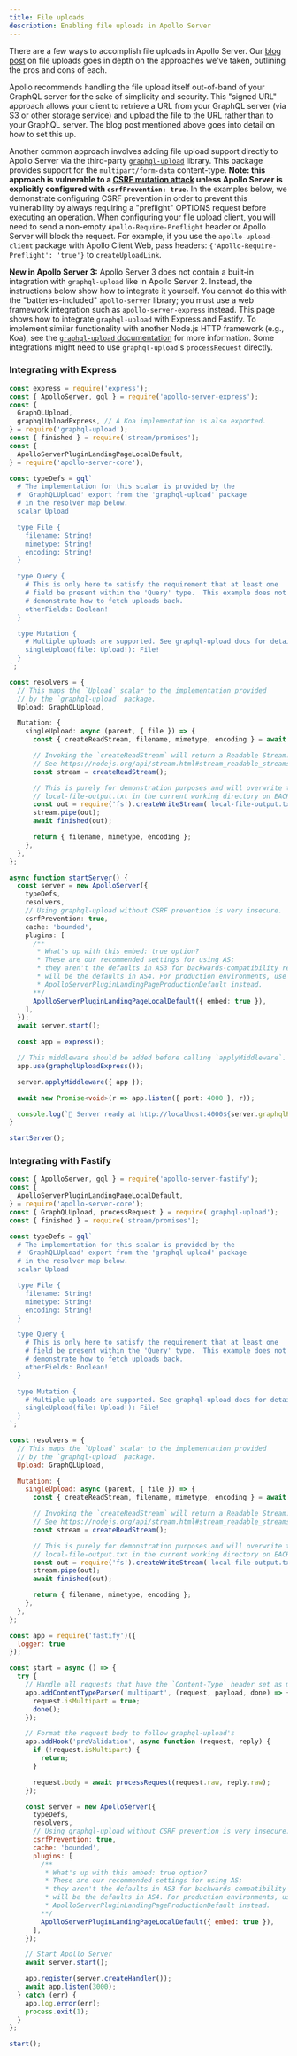 ```yaml
---
title: File uploads
description: Enabling file uploads in Apollo Server
---
```


There are a few ways to accomplish file uploads in Apollo Server. Our [blog post](https://www.apollographql.com/blog/backend/file-uploads/file-upload-best-practices/) on file uploads goes in depth on the approaches we've taken, outlining the pros and cons of each.

Apollo recommends handling the file upload itself out-of-band of your GraphQL server for the sake of simplicity and security. This "signed URL" approach allows your client to retrieve a URL from your GraphQL server (via S3 or other storage service) and upload the file to the URL rather than to your GraphQL server. The blog post mentioned above goes into detail on how to set this up.

Another common approach involves adding file upload support directly to Apollo Server via the third-party [`graphql-upload`](https://npm.im/graphql-upload) library. This package provides support for the `multipart/form-data` content-type. **Note: this approach is vulnerable to a [CSRF mutation attack](https://github.com/apollographql/apollo-server/security/advisories/GHSA-2p3c-p3qw-69r4) unless Apollo Server is explicitly configured with `csrfPrevention: true`.** In the examples below, we demonstrate configuring CSRF prevention in order to prevent this vulnerability by always requiring a "preflight" OPTIONS request before executing an operation. When configuring your file upload client, you will need to send a non-empty `Apollo-Require-Preflight` header or Apollo Server will block the request. For example, if you use the `apollo-upload-client` package with Apollo Client Web, pass headers: `{'Apollo-Require-Preflight': 'true'}` to `createUploadLink`.

**New in Apollo Server 3:** Apollo Server 3 does not contain a built-in integration with `graphql-upload` like in Apollo Server 2. Instead, the instructions below show how to integrate it yourself. You cannot do this with the "batteries-included" `apollo-server` library; you must use a web framework integration such as `apollo-server-express` instead. This page shows how to integrate `graphql-upload` with Express and Fastify. To implement similar functionality with another Node.js HTTP framework (e.g., Koa), see the [`graphql-upload` documentation](https://github.com/jaydenseric/graphql-upload) for more information. Some integrations might need to use `graphql-upload`'s `processRequest` directly.

### Integrating with Express

<MultiCodeBlock>

```ts title="index.ts"
const express = require('express');
const { ApolloServer, gql } = require('apollo-server-express');
const {
  GraphQLUpload,
  graphqlUploadExpress, // A Koa implementation is also exported.
} = require('graphql-upload');
const { finished } = require('stream/promises');
const {
  ApolloServerPluginLandingPageLocalDefault,
} = require('apollo-server-core');

const typeDefs = gql`
  # The implementation for this scalar is provided by the
  # 'GraphQLUpload' export from the 'graphql-upload' package
  # in the resolver map below.
  scalar Upload

  type File {
    filename: String!
    mimetype: String!
    encoding: String!
  }

  type Query {
    # This is only here to satisfy the requirement that at least one
    # field be present within the 'Query' type.  This example does not
    # demonstrate how to fetch uploads back.
    otherFields: Boolean!
  }

  type Mutation {
    # Multiple uploads are supported. See graphql-upload docs for details.
    singleUpload(file: Upload!): File!
  }
`;

const resolvers = {
  // This maps the `Upload` scalar to the implementation provided
  // by the `graphql-upload` package.
  Upload: GraphQLUpload,

  Mutation: {
    singleUpload: async (parent, { file }) => {
      const { createReadStream, filename, mimetype, encoding } = await file;

      // Invoking the `createReadStream` will return a Readable Stream.
      // See https://nodejs.org/api/stream.html#stream_readable_streams
      const stream = createReadStream();

      // This is purely for demonstration purposes and will overwrite the
      // local-file-output.txt in the current working directory on EACH upload.
      const out = require('fs').createWriteStream('local-file-output.txt');
      stream.pipe(out);
      await finished(out);

      return { filename, mimetype, encoding };
    },
  },
};

async function startServer() {
  const server = new ApolloServer({
    typeDefs,
    resolvers,
    // Using graphql-upload without CSRF prevention is very insecure.
    csrfPrevention: true,
    cache: 'bounded',
    plugins: [
      /**
       * What's up with this embed: true option?
       * These are our recommended settings for using AS;
       * they aren't the defaults in AS3 for backwards-compatibility reasons but
       * will be the defaults in AS4. For production environments, use
       * ApolloServerPluginLandingPageProductionDefault instead.
      **/
      ApolloServerPluginLandingPageLocalDefault({ embed: true }),
    ],
  });
  await server.start();

  const app = express();

  // This middleware should be added before calling `applyMiddleware`.
  app.use(graphqlUploadExpress());

  server.applyMiddleware({ app });

  await new Promise<void>(r => app.listen({ port: 4000 }, r));

  console.log(`🚀 Server ready at http://localhost:4000${server.graphqlPath}`);
}

startServer();
```

</MultiCodeBlock>

### Integrating with Fastify

```js
const { ApolloServer, gql } = require('apollo-server-fastify');
const {
  ApolloServerPluginLandingPageLocalDefault,
} = require('apollo-server-core');
const { GraphQLUpload, processRequest } = require('graphql-upload');
const { finished } = require('stream/promises');

const typeDefs = gql`
  # The implementation for this scalar is provided by the
  # 'GraphQLUpload' export from the 'graphql-upload' package
  # in the resolver map below.
  scalar Upload

  type File {
    filename: String!
    mimetype: String!
    encoding: String!
  }

  type Query {
    # This is only here to satisfy the requirement that at least one
    # field be present within the 'Query' type.  This example does not
    # demonstrate how to fetch uploads back.
    otherFields: Boolean!
  }

  type Mutation {
    # Multiple uploads are supported. See graphql-upload docs for details.
    singleUpload(file: Upload!): File!
  }
`;

const resolvers = {
  // This maps the `Upload` scalar to the implementation provided
  // by the `graphql-upload` package.
  Upload: GraphQLUpload,

  Mutation: {
    singleUpload: async (parent, { file }) => {
      const { createReadStream, filename, mimetype, encoding } = await file;

      // Invoking the `createReadStream` will return a Readable Stream.
      // See https://nodejs.org/api/stream.html#stream_readable_streams
      const stream = createReadStream();

      // This is purely for demonstration purposes and will overwrite the
      // local-file-output.txt in the current working directory on EACH upload.
      const out = require('fs').createWriteStream('local-file-output.txt');
      stream.pipe(out);
      await finished(out);

      return { filename, mimetype, encoding };
    },
  },
};

const app = require('fastify')({
  logger: true
});

const start = async () => {
  try {
    // Handle all requests that have the `Content-Type` header set as multipart
    app.addContentTypeParser('multipart', (request, payload, done) => {
      request.isMultipart = true;
      done();
    });

    // Format the request body to follow graphql-upload's
    app.addHook('preValidation', async function (request, reply) {
      if (!request.isMultipart) {
        return;
      }

      request.body = await processRequest(request.raw, reply.raw);
    });

    const server = new ApolloServer({
      typeDefs,
      resolvers,
      // Using graphql-upload without CSRF prevention is very insecure.
      csrfPrevention: true,
      cache: 'bounded',
      plugins: [
        /**
         * What's up with this embed: true option?
         * These are our recommended settings for using AS;
         * they aren't the defaults in AS3 for backwards-compatibility reasons but
         * will be the defaults in AS4. For production environments, use
         * ApolloServerPluginLandingPageProductionDefault instead.
        **/
        ApolloServerPluginLandingPageLocalDefault({ embed: true }),
      ],
    });

    // Start Apollo Server
    await server.start();

    app.register(server.createHandler());
    await app.listen(3000);
  } catch (err) {
    app.log.error(err);
    process.exit(1);
  }
};

start();
```
